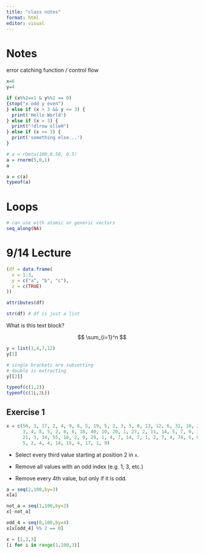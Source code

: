 ```yaml
---
title: "class notes"
format: html
editor: visual
---
```


# Notes

error catching function / control flow

```r
x=6
y=4

if (x%%2==1 & y%%2 == 0)
{stop("x odd y even")
} else if (x > 3 && y <= 3) {
  print('Hello World')
} else if (x > 3) {
  print("!dlrow olleH")
} else if (x <= 3) {
  print('something else...')
} 


```

```r
# a = rbeta(100,0.50, 0.5)
a = rnorm(5,0,1)
a
```

```r
a = c(a)
typeof(a)
```

# Loops

```r
# can use with atomic or generic vectors 
seq_along(NA)
```

# 9/14 Lecture 

```r
(df = data.frame(
  x = 1:3, 
  y = c("a", "b", "c"),
  z = c(TRUE)
))
```

```r
attributes(df)
```

```r
str(df) # df is just a list 
```

What is this text block?

```{=tex}
\sum_{i=1}^{n}
```
$$
\sum_{i=1}^n
$$

```r
y = list(1,4,7,12)
y[1]
```

```r
# single brackets are subsetting 
# double is extracting 
y[[2]]
```

```r
typeof(c(1,2))
typeof(c(1L,2L))
```

## Exercise 1 

```r
x = c(56, 3, 17, 2, 4, 9, 6, 5, 19, 5, 2, 3, 5, 0, 13, 12, 6, 31, 10, 21, 8, 4, 1, 1, 2, 5, 16, 1, 3, 8, 1,
      3, 4, 8, 5, 2, 8, 6, 18, 40, 10, 20, 1, 27, 2, 11, 14, 5, 7, 0, 3, 0, 7, 0, 8, 10, 10, 12, 8, 82,
      21, 3, 34, 55, 18, 2, 9, 29, 1, 4, 7, 14, 7, 1, 2, 7, 4, 74, 5, 0, 3, 13, 2, 8, 1, 6, 13, 7, 1, 10,
      5, 2, 4, 4, 14, 15, 4, 17, 1, 9)
```

-   Select every third value starting at position 2 in `x`.

-   Remove all values with an odd index (e.g. 1, 3, etc.)

-   Remove every 4th value, but only if it is odd.

```r
a = seq(2,100,by=3)
x[a]
```

```r
not_a = seq(1,100,by=2)
x[-not_a]
```

```r
odd_4 = seq(0,100,by=4)
x[x[odd_4] %% 2 == 0]
```

```python
x = [1,3,3]
[i for i in range(1,100,3)]
```
